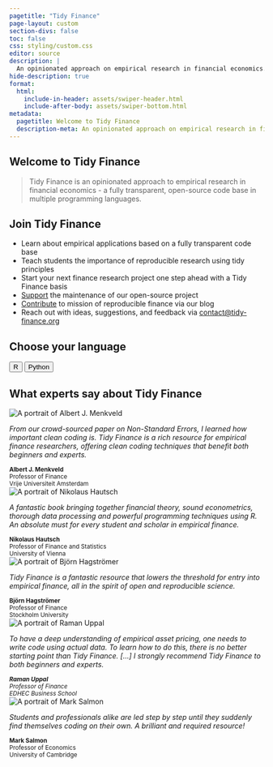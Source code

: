 ```yaml
---
pagetitle: "Tidy Finance"
page-layout: custom
section-divs: false
toc: false
css: styling/custom.css
editor: source
description: | 
  An opinionated approach on empirical research in financial economics.
hide-description: true 
format: 
  html:
    include-in-header: assets/swiper-header.html
    include-after-body: assets/swiper-bottom.html
metadata:
  pagetitle: Welcome to Tidy Finance
  description-meta: An opinionated approach on empirical research in financial economics using the programming languages R and Python.
--- 
```


::: {.content-block}

# Welcome to Tidy Finance  

> Tidy Finance is an opinionated approach to empirical research in financial economics - a fully transparent, open-source code base in multiple programming languages.

## Join Tidy Finance

- Learn about empirical applications based on a fully transparent code base
- Teach students the importance of reproducible research using tidy principles
- Start your next finance research project one step ahead with a Tidy Finance basis
- [Support](support.qmd) the maintenance of our open-source project
- [Contribute](contribute.qmd) to mission of reproducible finance via our blog
- Reach out with ideas, suggestions, and feedback via [contact\@tidy-finance.org](mailto:contact@tidy-finance.org)

## Choose your language

::: {.center}
<button class="btn-action-r" onclick="window.location.href='r/index.html';">
  R
</button>
<button class="btn-action-python" onclick="window.location.href='python/index.html';">
  Python
</button>
:::

## What experts say about Tidy Finance
 
```{=html}
<!-- Slider main container -->
<div class="swiper">
  <!-- Additional required wrapper -->
  <div class="swiper-wrapper">
    <!-- Slides -->
    <div class="swiper-slide">
      <div class="image-quote">
        <img src="images/quotes/albert_j_menkveld.jpeg" alt="A portrait of Albert J. Menkveld">
      </div>
      <p><i>From our crowd-sourced paper on Non-Standard Errors, I learned how important clean coding is. Tidy Finance is a rich resource for empirical finance researchers, offering clean coding techniques that benefit both beginners and experts.</i></p>
      <small><b>Albert J. Menkveld</b><br>Professor of Finance<br>Vrije Universiteit Amsterdam</small>
    </div>
    <div class="swiper-slide">
      <div class="image-quote">
        <img src="images/quotes/nikolaus_hautsch.jpeg" alt="A portrait of Nikolaus Hautsch">
      </div>
      <p><i>A fantastic book bringing together financial theory, sound econometrics, thorough data processing and powerful programming techniques using R. An absolute must for every student and scholar in empirical finance.</i></p>
      <small><b>Nikolaus Hautsch</b><br>Professor of Finance and Statistics<br>University of Vienna</small>
    </div>
    <div class="swiper-slide">
      <div class="image-quote">
        <img src="images/quotes/bjoern_hagstroemer.jpeg" alt="A portrait of Björn Hagströmer">
      </div>
      <p><i>Tidy Finance is a fantastic resource that lowers the threshold for entry into empirical finance, all in the spirit of open and reproducible science.</i></p>
      <small><b>Björn Hagströmer</b><br>Professor of Finance<br>Stockholm University</small>
    </div>
    <div class="swiper-slide">
      <div class="image-quote">
        <img src="images/quotes/raman_uppal.jpeg" alt="A portrait of Raman Uppal">
      </div>
      <p><i>To have a deep understanding of empirical asset pricing, one needs to write code using actual data. To learn how to do this, there is no better starting point than Tidy Finance. [...] I strongly recommend Tidy Finance to both beginners and experts.</p>
      <small><b>Raman Uppal</b><br>Professor of Finance<br>EDHEC Business School</i></small>
    </div>
    <div class="swiper-slide">
      <div class="image-quote">
        <img src="images/quotes/mark_salmon.jpeg" alt="A portrait of Mark Salmon">
      </div>
      <p><i>Students and professionals alike are led step by step until they suddenly find themselves coding on their own. A brilliant and required resource!</i></p>
      <small><b>Mark Salmon</b><br>Professor of Economics<br>University of Cambridge </small>
    </div>
  </div>

  <!-- Pagination buttons -->
  <div class="swiper-button-prev"></div>
  <div class="swiper-button-next"></div>
   
</div>
```

:::

